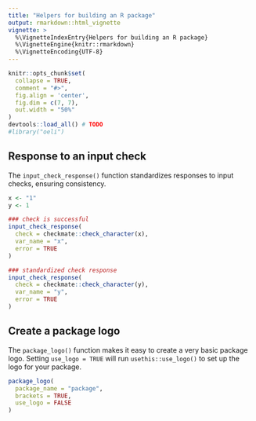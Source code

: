 ```yaml
---
title: "Helpers for building an R package"
output: rmarkdown::html_vignette
vignette: >
  %\VignetteIndexEntry{Helpers for building an R package}
  %\VignetteEngine{knitr::rmarkdown}
  %\VignetteEncoding{UTF-8}
---
```


```r
knitr::opts_chunk$set(
  collapse = TRUE,
  comment = "#>",
  fig.align = 'center', 
  fig.dim = c(7, 7),
  out.width = "50%"
)
devtools::load_all() # TODO
#library("oeli")
```

## Response to an input check

The `input_check_response()` function standardizes responses to input checks, ensuring consistency.

```r
x <- "1"
y <- 1

### check is successful
input_check_response(
  check = checkmate::check_character(x),
  var_name = "x",
  error = TRUE
)

### standardized check response
input_check_response(
  check = checkmate::check_character(y),
  var_name = "y",
  error = TRUE
)
```

## Create a package logo

The `package_logo()` function makes it easy to create a very basic package logo. Setting `use_logo = TRUE` will run `usethis::use_logo()` to set up the logo for your package.

```r
package_logo(
  package_name = "package",
  brackets = TRUE,
  use_logo = FALSE
)
```

